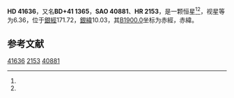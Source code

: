 {{Starbox begin
| name = HD 41636
}}
{{Starbox observe
| epoch = [[J2000.0|J2000.0]]
| constell = {{星座名待查}}<ref name=SIMBAD>{{cite web
 | url=http://simbad.u-strasbg.fr/simbad/sim-id?Ident=HR+2153
 | title =Pulsating variable Star
 | publisher=Centre de Données astronomiques de Strasbourg
 | work=SIMBAD
 | accessdate=2012-07-13}}</ref><ref name=DATA>{{cite web
 | url=http://vizier.u-strasbg.fr/viz-bin/VizieR-5?-out.add=.&-source=5050&-corr=PK=HR&-out.max=9999&HR=2153
 | title=VizieR Detailed Page
 | accessdate=2012-07-13
 | archive-date=2016-03-05
 | archive-url=https://web.archive.org/web/20160305025719/http://vizier.u-strasbg.fr/viz-bin/VizieR-5?-out.add=.&-source=5050&-corr=PK=HR&-out.max=9999&HR=2153
 | dead-url=no
 }}</ref>
| 星官 = 
| ra = {{RA|6|8|23}}<ref name=SIMBAD /><ref name=DATA />
| dec = {{DEC|+41|3|20}}<ref name=SIMBAD /><ref name=DATA />
| appmag_v = 6.36<ref name=SIMBAD /><ref name=DATA />
}}
{{Starbox character
| class = G9III<ref name=SIMBAD /><ref name=DATA />
| b-v = 1.05<ref name=SIMBAD /><ref name=DATA />
| u-b = 0.83<ref name=SIMBAD /><ref name=DATA />
| r-i = <ref name=SIMBAD /><ref name=DATA />
| variable = 
}}
{{Starbox astrometry
| radial_v = 0.83
| prop_mo_ra = -87
| parallax = 
| p_error = 
}}
{{Starbox catalog
| names =BD+41 1365，[[SAO星表|SAO]] 40881，[[HD星表|HD]] 41636，[[HR星表|HR]] 2153}}
{{Starbox reference |Simbad=HR+2153}}
{{Starbox end}}

'''HD 41636'''，又名'''BD+41 1365'''，'''SAO 40881'''、'''HR 2153'''，是一颗恒星<ref name=SIMBAD /><ref name=DATA />，视星等为6.36，位于[[銀道座標系|銀經]]171.72，[[銀道座標系|銀緯]]10.03，其[[B1900.0|B1900.0]]坐标为赤經{{RA|6|1|19.4}}，赤緯{{DEC|+41|10.03|8}}。

== 参考文献 ==
{{reflist}}

{{star-stub}}

[[Category:HD和HDE天體|41636]]
[[Category:HR天體|2153]]
[[Category:SAO天體|40881]]
